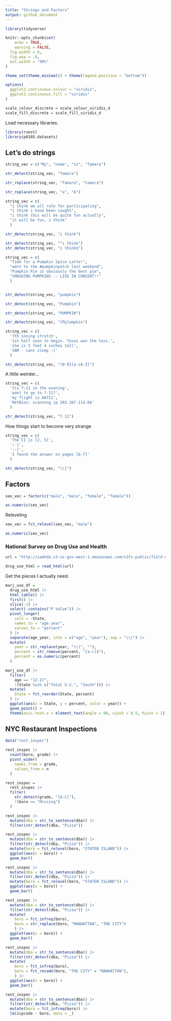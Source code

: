 ```yaml
---
title: "Strings and Factors"
output: github_document
---
```


```r
library(tidyverse)

knitr::opts_chunk$set(
	echo = TRUE,
	warning = FALSE,
  fig.width = 6,
  fig.asp = .6,
  out.width = "90%"
)

theme_set(theme_minimal() + theme(legend.position = "bottom"))

options(
  ggplot2.continuous.colour = "viridis",
  ggplot2.continuous.fill = "viridis"
)

scale_colour_discrete = scale_colour_viridis_d
scale_fill_discrete = scale_fill_viridis_d
```

Load necessary libraries.
```r
library(rvest)
library(p8105.datasets)
```


## Let's do strings
```r
string_vec = c("My", "name", "is", "Tamara")

str_detect(string_vec, "Tamara")

str_replace(string_vec, "Tamara", "tamara")

str_replace(string_vec, "a", "A")
```


```r
string_vec = c(
  "i think we all rule for participating",
  "i think i have been caught",
  "i think this will be quite fun actually",
  "it will be fun, i think"
  )

str_detect(string_vec, "i think")

str_detect(string_vec, "^i think")
str_detect(string_vec, "i think$")
```


```r
string_vec = c(
  "Time for a Pumpkin Spice Latte!",
  "went to the #pumpkinpatch last weekend",
  "Pumpkin Pie is obviously the best pie",
  "SMASHING PUMPKINS -- LIVE IN CONCERT!!"
  )


str_detect(string_vec, "pumpkin")

str_detect(string_vec, "Pumpkin")

str_detect(string_vec, "PUMPKIN")

str_detect(string_vec, "[Pp]umpkin")
```


```r
string_vec = c(
  '7th inning stretch',
  '1st half soon to begin. Texas won the toss.',
  'she is 5 feet 4 inches tall',
  '3AM - cant sleep :('
  )

str_detect(string_vec, "[0-9][a-zA-Z]")

```

A little weirder...

```r
string_vec = c(
  'Its 7:11 in the evening',
  'want to go to 7-11?',
  'my flight is AA711',
  'NetBios: scanning ip 203.167.114.66'
  )

str_detect(string_vec, "7.11")
```

How things start to become very strange

```r
string_vec = c(
  'The CI is [2, 5]',
  ':-]',
  ':-[',
  'I found the answer on pages [6-7]'
  )

str_detect(string_vec, "\\[")
```


## Factors

```r
sex_vec = factor(c("male", "male", "female", "female"))

as.numeric(sex_vec)
```

Releveling

```r
sex_vec = fct_relevel(sex_vec, "male")

as.numeric(sex_vec)
```


### National Survey on Drug Use and Health

```r
url = "http://samhda.s3-us-gov-west-1.amazonaws.com/s3fs-public/field-uploads/2k15StateFiles/NSDUHsaeShortTermCHG2015.htm"

drug_use_html = read_html(url)
```

Get the pieces I actually need.
```r
marj_use_df = 
  drug_use_html |> 
  html_table() |> 
  first() |> 
  slice(-1) |> 
  select(-contains("P Value")) |> 
  pivot_longer(
    cols = -State,
    names_to = "age_year",
    values_to = "percent"
  ) |> 
  separate(age_year, into = c("age", "year"), sep = "\\(") |> 
  mutate(
    year = str_replace(year, "\\)", ""), 
    percent = str_remove(percent, "[a-c]$"),
    percent = as.numeric(percent)
  )
```

```r
marj_use_df |> 
  filter(
    age == "12-17",
    !(State %in% c("Total U.S.", "South"))) |> 
  mutate(
    State = fct_reorder(State, percent)
  ) |> 
  ggplot(aes(x = State, y = percent, color = year)) + 
  geom_point() + 
  theme(axis.text.x = element_text(angle = 90, vjust = 0.5, hjust = 1))
```


## NYC Restaurant Inspections

```r
data("rest_inspec")
```

```r
rest_inspec |> 
  count(boro, grade) |> 
  pivot_wider(
    names_from = grade,
    values_from = n
  )
```

```r
rest_inspec =
  rest_inspec |> 
  filter(
    str_detect(grade, "[A-C]"),
    !(boro == "Missing")
  )
```

```r
rest_inspec |> 
  mutate(dba = str_to_sentence(dba)) |> 
  filter(str_detect(dba, "Pizza"))
```

```r
rest_inspec |> 
  mutate(dba = str_to_sentence(dba)) |> 
  filter(str_detect(dba, "Pizza")) |> 
  mutate(boro = fct_relevel(boro, "STATEN ISLAND")) |> 
  ggplot(aes(x = boro)) + 
  geom_bar()
```

```r
rest_inspec |> 
  mutate(dba = str_to_sentence(dba)) |> 
  filter(str_detect(dba, "Pizza")) |> 
  mutate(boro = fct_relevel(boro, "STATEN ISLAND")) |> 
  ggplot(aes(x = boro)) + 
  geom_bar()
```

```r
rest_inspec |> 
  mutate(dba = str_to_sentence(dba)) |> 
  filter(str_detect(dba, "Pizza")) |> 
  mutate(
    boro = fct_infreq(boro),
    boro = str_replace(boro, "MANHATTAN", "THE CITY")
    ) |> 
  ggplot(aes(x = boro)) + 
  geom_bar()
```

```r
rest_inspec |> 
  mutate(dba = str_to_sentence(dba)) |> 
  filter(str_detect(dba, "Pizza")) |> 
  mutate(
    boro = fct_infreq(boro),
    boro = fct_recode(boro, "THE CITY" = "MANHATTAN"),
    ) |> 
  ggplot(aes(x = boro)) + 
  geom_bar()
```



```r
rest_inspec |> 
  mutate(dba = str_to_sentence(dba)) |> 
  filter(str_detect(dba, "Pizza")) |> 
  mutate(boro = fct_infreq(boro)) |> 
  lm(zipcode ~ boro, data = _)
```

